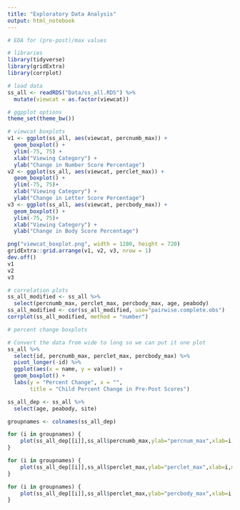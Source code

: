 ```yaml
---
title: "Exploratory Data Analysis"
output: html_notebook
---
```


```r
# EDA for (pre-post)/max values

# libraries
library(tidyverse)
library(gridExtra)
library(corrplot)

# load data
ss_all <- readRDS("Data/ss_all.RDS") %>%
  mutate(viewcat = as.factor(viewcat))

# ggpplot options
theme_set(theme_bw())
```

```r
# viewcat boxplots
v1 <- ggplot(ss_all, aes(viewcat, percnumb_max)) +
  geom_boxplot() +
  ylim(-75, 75) +
  xlab("Viewing Category") +
  ylab("Change in Number Score Percentage")
v2 <- ggplot(ss_all, aes(viewcat, perclet_max)) +
  geom_boxplot() +
  ylim(-75, 75)+
  xlab("Viewing Category") +
  ylab("Change in Letter Score Percentage")
v3 <- ggplot(ss_all, aes(viewcat, percbody_max)) +
  geom_boxplot() +
  ylim(-75, 75)+
  xlab("Viewing Category") +
  ylab("Change in Body Score Percentage")

png("viewcat_boxplot.png", width = 1280, height = 720)
gridExtra::grid.arrange(v1, v2, v3, nrow = 1)
dev.off()
v1
v2
v3
```

```r
# correlation plots
ss_all_modified <- ss_all %>%
  select(percnumb_max, perclet_max, percbody_max, age, peabody)
ss_all_modified <- cor(ss_all_modified, use="pairwise.complete.obs")
corrplot(ss_all_modified, method = "number")
```

```r
# percent change boxplots

# Convert the data from wide to long so we can put it one plot
ss_all %>%
  select(id, percnumb_max, perclet_max, percbody_max) %>%
  pivot_longer(-id) %>%
  ggplot(aes(x = name, y = value)) +
  geom_boxplot() +
  labs(y = "Percent Change", x = "",
       title = "Child Percent Change in Pre-Post Scores")
```


```r
ss_all_dep <- ss_all %>%
  select(age, peabody, site)

groupnames <- colnames(ss_all_dep)

for (i in groupnames) {
    plot(ss_all_dep[[i]],ss_all$percnumb_max,ylab="percnum_max",xlab=i,main=paste("Scatterplot of percnum_max and",i, sep=" "))
}

for (i in groupnames) {
    plot(ss_all_dep[[i]],ss_all$perclet_max,ylab="perclet_max",xlab=i,main=paste("Scatterplot of perclet_max and",i, sep=" "))
}

for (i in groupnames) {
    plot(ss_all_dep[[i]],ss_all$perclet_max,ylab="percbody_max",xlab=i,main=paste("Scatterplot of percbody_max and",i, sep=" "))
}
```